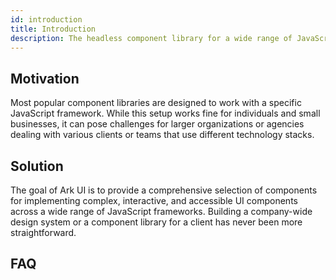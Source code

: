 ```yaml
---
id: introduction
title: Introduction
description: The headless component library for a wide range of JavaScript frameworks
---
```



## Motivation

Most popular component libraries are designed to work with a specific JavaScript framework. 
While this setup works fine for individuals and small businesses,
it can pose challenges for larger organizations or agencies dealing with various clients or teams that use different technology stacks.

## Solution

The goal of Ark UI is to provide a comprehensive selection of components for implementing complex, 
interactive, and accessible UI components across a wide range of JavaScript frameworks.
Building a company-wide design system or a component library for a client has never been more straightforward.

## FAQ

<Faq />

